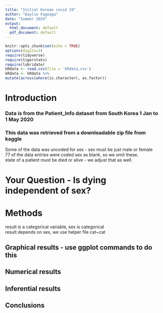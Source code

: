 ```yaml
---
title: "Initial Korean covid 19"
author: "Kaylie Fagoaga"
date: "Summer 2024"
output:
  html_document: default
  pdf_document: default
---
```


```r
knitr::opts_chunk$set(echo = TRUE)
options(digits=2)
require(tidyverse)
require(tigerstats)
require(lubridate)
kRdata <- read.csv(file = 'kRdata.csv')
kRdata <- kRdata %>%
mutate(across(where(is.character), as.factor))

```

# Introduction



### Data is from the Patient_Info dataset from South Korea 1 Jan to 1 May 2020
### This data was retrieved from a downloadable zip file from kaggle

Some of the data was uncoded for sex - sex must be just male or female  
77 of the data entries were coded sex  as blank, so we omit these.  
state of a patient must be died or alive - we adjust that as well.    
  
# Your Question - Is dying independent of sex?

 
# Methods 

result is a categorical variable, sex is categorical   
result depends on sex, we use helper file
cat~cat 




## Graphical results - use ggplot commands to do this  



  





  
## Numerical results


## Inferential results 




## Conclusions

